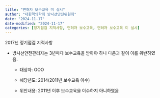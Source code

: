 ```yaml
---
title: "면허자 보수교육 미 실시"
author: "대한핵의학회 방사선안전위원회"
date: "2024-11-17"
date-modified: "2024-11-17"
categories: [정기점검 지적사항, 면허자 보수교육, 면허자 보수교육 미 실시]
---
```


2017년 정기점검 지적사항

-   방사선안전관리자는 3년마다 보수교육을 받아야 하나 다음과 같이 이를 위반하였음.

    -   대상자: OOO

    -   해당년도: 2014(2011년 보수교육 이수)

    -   위반내용: 2011년 이후 보수교육을 이수하지 아니하였음
